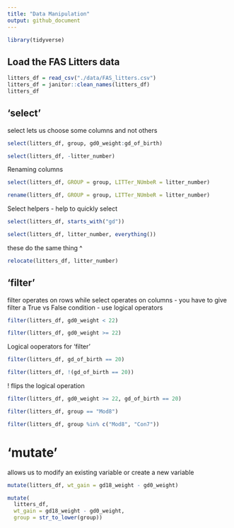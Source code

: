 ```yaml
---
title: "Data Manipulation"
output: github_document
---
```


```r
library(tidyverse)
```

## Load the FAS Litters data

```r
litters_df = read_csv("./data/FAS_litters.csv")
litters_df = janitor::clean_names(litters_df)
litters_df
```

## 'select' 

select lets us choose some columns and not others 

```r
select(litters_df, group, gd0_weight:gd_of_birth)
```

```r
select(litters_df, -litter_number)
```

Renaming columns

```r
select(litters_df, GROUP = group, LITTer_NUmbeR = litter_number)
```

```r
rename(litters_df, GROUP = group, LITTer_NUmbeR = litter_number)
```

Select helpers - help to quickly select

```r
select(litters_df, starts_with("gd"))
```

```r
select(litters_df, litter_number, everything())
```
these do the same thing ^
```r
relocate(litters_df, litter_number)
```

## 'filter' 

filter operates on rows while select operates on columns - you have to give filter a True vs False condition - use logical operators 

```r
filter(litters_df, gd0_weight < 22)
```

```r
filter(litters_df, gd0_weight >= 22)
```

Logical ooperators for 'filter' 

```r
filter(litters_df, gd_of_birth == 20)
```

```r
filter(litters_df, !(gd_of_birth == 20))
```
! flips the logical operation

```r
filter(litters_df, gd0_weight >= 22, gd_of_birth == 20)
```

```r
filter(litters_df, group == "Mod8")
```

```r
filter(litters_df, group %in% c("Mod8", "Con7"))
```

# 'mutate' 

allows us to modify an existing variable or create a new variable 

```r
mutate(litters_df, wt_gain = gd18_weight - gd0_weight)
```

```r
mutate(
  litters_df, 
  wt_gain = gd18_weight - gd0_weight,
  group = str_to_lower(group))
```